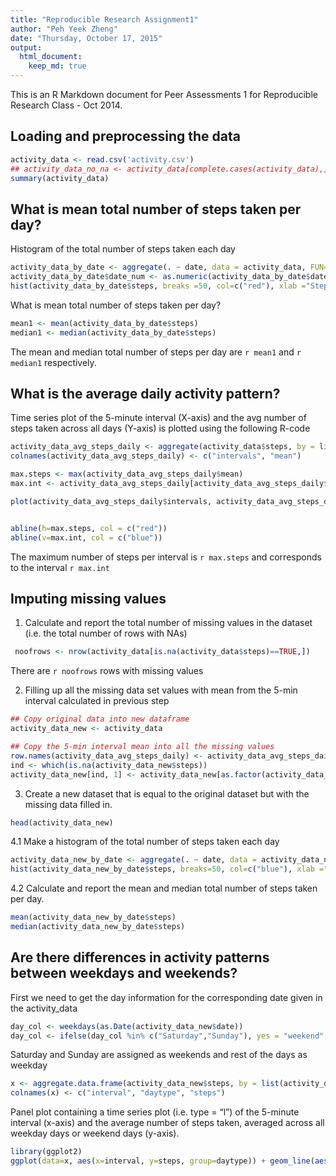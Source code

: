 ```yaml
---
title: "Reproducible Research Assignment1"
author: "Peh Yeek Zheng"
date: "Thursday, October 17, 2015"
output: 
  html_document:
    keep_md: true
---
```


This is an R Markdown document for Peer Assessments 1 for Reproducible Research Class - Oct 2014.


## Loading and preprocessing the data


```r
activity_data <- read.csv('activity.csv')
## activity_data_no_na <- activity_data[complete.cases(activity_data),]
summary(activity_data)
```


## What is mean total number of steps taken per day?

Histogram of the total number of steps taken each day
```r
activity_data_by_date <- aggregate(. ~ date, data = activity_data, FUN=sum)
activity_data_by_date$date_num <- as.numeric(activity_data_by_date$date)
hist(activity_data_by_date$steps, breaks =50, col=c("red"), xlab ="Steps", ylab = "Frequency", main="Histogram for Total number of steps taken per day")
```

What is mean total number of steps taken per day?
```r
mean1 <- mean(activity_data_by_date$steps)
median1 <- median(activity_data_by_date$steps)
```

The mean and median total number of steps per day are `r mean1` and `r median1` respectively.



## What is the average daily activity pattern?

Time series plot of the 5-minute interval (X-axis) and the avg number of steps taken across all days (Y-axis) is plotted using the following R-code 

```r
activity_data_avg_steps_daily <- aggregate(activity_data$steps, by = list(activity_data$interval), FUN=mean, na.rm = T)
colnames(activity_data_avg_steps_daily) <- c("intervals", "mean")

max.steps <- max(activity_data_avg_steps_daily$mean)
max.int <- activity_data_avg_steps_daily[activity_data_avg_steps_daily$mean==max(max.steps),1]

plot(activity_data_avg_steps_daily$intervals, activity_data_avg_steps_daily$mean, xlab = "Time interval of 5 min", ylab = "Avg number of steps 5 min interval", type = "l", main = "Avg daily activity pattern")


abline(h=max.steps, col = c("red"))
abline(v=max.int, col = c("blue"))
```

The maximum number of steps per interval is `r max.steps` and corresponds to the interval `r max.int` 



## Imputing missing values

1. Calculate and report the total number of missing values in the dataset (i.e. the total number of rows with NAs)

```r
 noofrows <- nrow(activity_data[is.na(activity_data$steps)==TRUE,])
```

There are `r noofrows` rows with missing values

2. Filling up all the missing data set values with mean from the 5-min interval calculated in previous step

```r
## Copy original data into new dataframe
activity_data_new <- activity_data

## Copy the 5-min interval mean into all the missing values 
row.names(activity_data_avg_steps_daily) <- activity_data_avg_steps_daily$intervals
ind <- which(is.na(activity_data_new$steps))
activity_data_new[ind, 1] <- activity_data_new[as.factor(activity_data_new[ind,3]),2]

```

3. Create a new dataset that is equal to the original dataset but with the missing data filled in.
```r
head(activity_data_new)
```

4.1 Make a histogram of the total number of steps taken each day

```r
activity_data_new_by_date <- aggregate(. ~ date, data = activity_data_new, FUN=sum)
hist(activity_data_new_by_date$steps, breaks=50, col=c("blue"), xlab ="Steps", ylab = "Frequency", main="Histogram for Total number of steps taken per day (new data)")
```


4.2 Calculate and report the mean and median total number of steps taken per day.
```r
mean(activity_data_new_by_date$steps)
median(activity_data_new_by_date$steps)
```

## Are there differences in activity patterns between weekdays and weekends?

First we need to get the day information for the corresponding date given in the activity_data

```r
day_col <- weekdays(as.Date(activity_data_new$date))
day_col <- ifelse(day_col %in% c("Saturday","Sunday"), yes = "weekend", "weekday")
```

Saturday and Sunday are assigned as weekends and rest of the days as weekday
 
```r
x <- aggregate.data.frame(activity_data_new$steps, by = list(activity_data_new$interval, day_col), FUN = mean, na.rm = T)
colnames(x) <- c("interval", "daytype", "steps")
```

Panel plot containing a time series plot (i.e. type = "l") of the 5-minute interval (x-axis) and the average number of steps taken, averaged across all weekday days or weekend days (y-axis).

```r
library(ggplot2)
ggplot(data=x, aes(x=interval, y=steps, group=daytype)) + geom_line(aes(color=daytype)) + facet_wrap(~ daytype, nrow=2)
```
